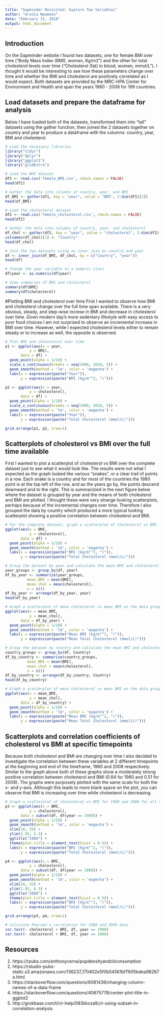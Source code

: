 ```yaml
---
title: "Gapminder Revisited: Explore Two Variables"
author: "Ursula Neumann"
date: "February 15, 2018"
output: html_document
---
```


## Introduction
On the Gapminder website I found two datasets, one for female BMI over time ("Body Mass Index (BMI), women, Kg/m2") and the other for total cholesterol levels over time ("Cholesterol (fat) in blood, women, mmol/L").  I thought it would be interesting to see how these parameters change over time and whether the BMI and cholesterol are positively correlated as I would expect.  Both datasets are provided by the MRC-HPA Center for Environment and Health and span the years 1980 - 2008 for 199 countries.

## Load datasets and prepare the dataframe for analysis
Below I have loaded both of the datasets, transformed them into "tall" datasets using the gather function, then joined the 2 datasets together on country and year to produce a dataframe with the columns: country, year, BMI and cholesterol.


```r
# Load the necessary libraries
library("tidyr")
library("dplyr")
library("ggplot2")
library("gridExtra")

# Load the BMI dataset 
df1 <- read.csv('female_BMI.csv', check.names = FALSE)
head(df1)

# Gather the data into columns of country, year, and BMI
df_BMI <- gather(df1, key = "year", value = "BMI", 2:dim(df1)[2])
head(df_BMI)

# Load the cholesterol dataset
df2 <- read.csv('female_cholesterol.csv', check.names = FALSE)
head(df2)

# Gather the data into columns of country, year, and cholesterol
df_chol <- gather(df2, key = "year", value = "cholesterol", 2:dim(df2)[2])
colnames(df_chol)[1] <- "Country"
head(df_chol)

# Join the two datasets using an inner join on country and year
df <- inner_join(df_BMI, df_chol, by = c("Country", "year"))
head(df)

# Change the year variable to a numeric class
df$year <- as.numeric(df$year)
```

```r
# View summaries of BMI and cholesterol
summary(df$BMI)
summary(df$cholesterol)
```

#Plotting BMI and cholesterol over time
First I wanted to observe how BMI and cholesterol change over the full time span available.  There is a very obvious, steady, and step-wise increse in BMI and decrease in cholesterol over time.  Given modern day's more sedentary lifestyle with easy access to poor food choices I am not surprised to observe an incremental increase in BMI over time.  However, while I expected cholesterol levels either to remain steady or to increase as well, the opposite is observed.  

```r
# Plot BMI and cholesterol over time
p1 <- ggplot(aes(x = year, 
           y = BMI), 
       data = df) + 
  geom_point(alpha = 1/10) +
  scale_x_continuous(breaks = seq(1980, 2010, 5)) +
  geom_smooth(method = 'lm', color = 'magenta') +
  labs(x = expression(paste("Year")),
       y = expression(paste("BMI (kg/m"^2, ")")))

p2 <- ggplot(aes(x = year, 
           y = cholesterol), 
       data = df) + 
  geom_point(alpha = 1/10) +
  scale_x_continuous(breaks = seq(1980, 2010, 5)) +
  geom_smooth(method = 'lm', color = 'magenta') +
  labs(x = expression(paste("Year")),
       y = expression(paste("Total Cholesterol (mmol/L)")))

grid.arrange(p1, p2, nrow=1)
```

## Scatterplots of cholesterol vs BMI over the full time available

First I wanted to plot a scatterplot of cholesterol vs BMI over the complete dataset just to see what it would look like.  The results were not what I expected as the graph looked like various "snakes", or a clear trail of points in a row.  Each snake is a country and for most of the countries the 1980 point is at the top left of the row, and as the years go by, the points descend downward and to the right.  This is summarizied in the next figure below where the dataset is grouped by year and the means of both cholesterol and BMI are plotted.  I thought these were very strange looking scatterplots, perhaps because of the incremental changes over time.  Therefore I also grouped the data by country which produced a more typical looking scatterplot showing a positive correlation between cholesterol and BMI.

```r
# For the complete dataset, graph a scatterplot of cholesterol vs BMI
ggplot(aes(x = BMI, 
           y = cholesterol), 
       data = df) + 
  geom_point(alpha = 1/10) +
  geom_smooth(method = 'lm', color = 'magenta') +
  labs(x = expression(paste("BMI (kg/m"^2, ")")),
       y = expression(paste("Total Cholesterol (mmol/L)")))
```



```r
# Group the dataset by year and calculate the mean BMI and cholesterol
year_groups <- group_by(df, year)
df_by_year <- summarize(year_groups,
          mean_BMI = mean(BMI),
          mean_chol = mean(cholesterol),
          n = n())
df_by_year <- arrange(df_by_year, year)
head(df_by_year)
```

```r
# Graph a scatterplot of mean cholesterol vs mean BMI on the data grouped by year
ggplot(aes(x = mean_BMI, 
           y = mean_chol), 
       data = df_by_year) + 
  geom_point(alpha = 1/10) +
  geom_smooth(method = 'lm', color = 'magenta') +
  labs(x = expression(paste("Mean BMI (kg/m"^2, ")")),
       y = expression(paste("Mean Total Cholesterol (mmol/L)")))
```

```r
# Group the dataset by country and calculate the mean BMI and cholesterol
country_groups <- group_by(df, Country)
df_by_country <- summarize(country_groups,
          mean_BMI = mean(BMI),
          mean_chol = mean(cholesterol),
          n = n())
df_by_country <- arrange(df_by_country, Country)
head(df_by_country)
```

```r
# Graph a scatterplot of mean cholesterol vs mean BMI on the data grouped by year
ggplot(aes(x = mean_BMI, 
           y = mean_chol), 
       data = df_by_country) + 
  geom_point(alpha = 1/10) +
  geom_smooth(method = 'lm', color = 'magenta') +
  labs(x = expression(paste("Mean BMI (kg/m"^2, ")")),
       y = expression(paste("Mean Total Cholesterol (mmol/L)")))
```

## Scatterplots and correlation coefficients of cholesterol vs BMI at specific timepoints

Because both cholesterol and BMI are changing over time I also decided to investigate the correlation between these variables at 2 different timepoints at the beginning and end of the timeframe, 1980 and 2008 respectively.  Similar to the graph above both of these graphs show a moderately strong positive correlation between cholesterol and BMI (0.64 for 1980 and 0.51 for 2008).  The graphs were purposely plotted with the same scale for both the x- and y-axis.  Although this leads to more blank space on the plot, you can observe that BMI is increasing over time while cholesterol is decreasing.

```r
# Graph a scatterplot of cholesterol vs BMI for 1980 and 2008 for all countries 
p3 <- ggplot(aes(x = BMI, 
           y = cholesterol), 
       data = subset(df, df$year == 1980)) + 
  geom_point(alpha = 1/10) +
  geom_smooth(method = 'lm', color = 'magenta') +
  xlim(18, 35) +
  ylim(3.95, 6.3) +
  ggtitle("1980") +
  theme(plot.title = element_text(hjust = 0.5)) +
  labs(x = expression(paste("BMI (kg/m"^2, ")")),
       y = expression(paste("Total Cholesterol (mmol/L)")))

p4 <- ggplot(aes(x = BMI, 
           y = cholesterol), 
       data = subset(df, df$year == 2008)) + 
  geom_point(alpha = 1/10) +
  geom_smooth(method = 'lm', color = 'magenta') +
  xlim(18, 35) +
  ylim(3.95, 6.3) +
  ggtitle("2008") +
  theme(plot.title = element_text(hjust = 0.5)) +
  labs(x = expression(paste("BMI (kg/m"^2, ")")),
       y = expression(paste("Total Cholesterol (mmol/L)")))

grid.arrange(p3, p4, nrow=1)
```

```r
# Calculate Pearson's correlation for 1980 and 2008 data
cor.test(~ cholesterol + BMI, df, year == 1980)
cor.test(~ cholesterol + BMI, df, year == 2008)
```

## Resources

1) https://rpubs.com/anthonycerna/popdensityandoilconsumption
2) https://rstudio-pubs-static.s3.amazonaws.com/136237_170402e5f0b54561bf7605bdea98267a.html
3) https://stackoverflow.com/questions/6081439/changing-column-names-of-a-data-frame
4) https://stackoverflow.com/questions/40675778/center-plot-title-in-ggplot2
5) http://grokbase.com/t/r/r-help/083kkxza9c/r-using-subset-in-correlation-analysis






